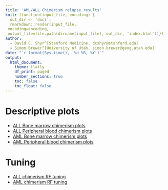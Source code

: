 ```yaml
---
title: 'AML/ALL Chimerism relapse results'
knit: (function(input_file, encoding) {
  out_dir <- 'docs';
  rmarkdown::render(input_file,
 encoding=encoding,
 output_file=file.path(dirname(input_file), out_dir, 'index.html'))})
author:
  - David C. Shyr^[Stanford Medicine, dcshyr@stanford.edu]
  - Simon Brewer^[University of Utah, simon.brewer@geog.utah.edu]
date: "`r format(Sys.time(), '%d %B, %Y')`"
output:
  html_document:
    theme: flatly
    df_print: paged
    number_sections: true
    toc: false
    toc_float: false
---
```


# Descriptive plots

- [ALL Bone marrow chimerism plots][plots_all_bmc]
- [ALL Peripheral blood chimerism plots][plots_all_pbc]
- [AML Bone marrow chimerism plots][plots_aml_bmc]
- [AML Peripheral blood chimerism plots][plots_aml_pbc]

# Tuning

- [ALL chimerism RF tuning][rf_all_tuning_mlr3]
- [AML chimerism RF tuning][rf_aml_tuning_mlr3]

[plots_all_bmc]: https://simonbrewer.github.io/aml_all/plots_all_bmc.html
[plots_all_pbc]: https://simonbrewer.github.io/aml_all/plots_aml_pbc.html
[plots_aml_bmc]: https://simonbrewer.github.io/aml_all/plots_all_bmc.html
[plots_aml_pbc]: https://simonbrewer.github.io/aml_all/plots_aml_pbc.html


[rf_all_tuning_mlr3]: https://simonbrewer.github.io/aml_all/rf_all_tuning_mlr3.html
[rf_aml_tuning_mlr3]: https://simonbrewer.github.io/aml_all/rf_aml_tuning_mlr3.html